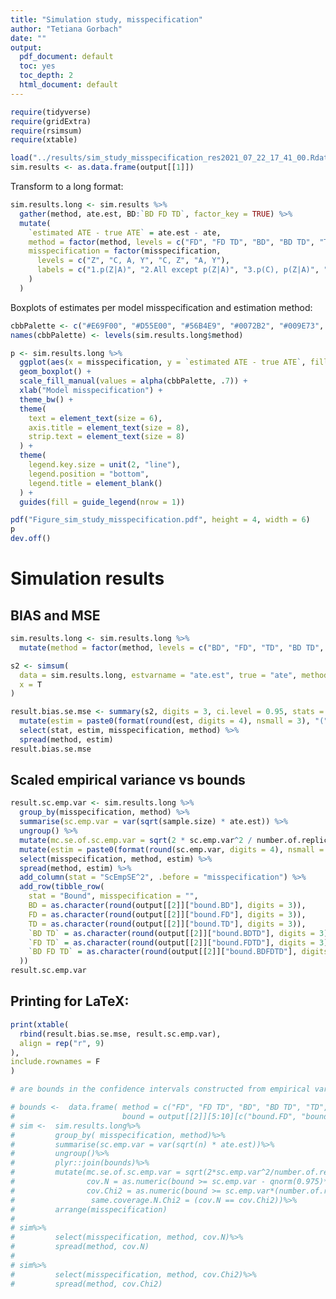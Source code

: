 ```yaml
---
title: "Simulation study, misspecification"
author: "Tetiana Gorbach"
date: ""
output:
  pdf_document: default
  toc: yes
  toc_depth: 2
  html_document: default
---
```


```r
require(tidyverse)
require(gridExtra)
require(rsimsum)
require(xtable)

```
\tableofcontents

```r
load("../results/sim_study_misspecification_res2021_07_22_17_41_00.Rdata")
sim.results <- as.data.frame(output[[1]])
```

Transform to a long format:

```r
sim.results.long <- sim.results %>%
  gather(method, ate.est, BD:`BD FD TD`, factor_key = TRUE) %>%
  mutate(
    `estimated ATE - true ATE` = ate.est - ate,
    method = factor(method, levels = c("FD", "FD TD", "BD", "BD TD", "TD", "BD FD TD")),
    misspecification = factor(misspecification,
      levels = c("Z", "C, A, Y", "C, Z", "A, Y"),
      labels = c("1.p(Z|A)", "2.All except p(Z|A)", "3.p(C), p(Z|A)", "4.p(A|C), E(Y|Z,C)")
    )
  )
```

Boxplots of estimates per model misspecification and estimation method:

```r
cbbPalette <- c("#E69F00", "#D55E00", "#56B4E9", "#0072B2", "#009E73", "#000000", "#FF0000FF") # colorblind-friendly palette
names(cbbPalette) <- levels(sim.results.long$method)

p <- sim.results.long %>%
  ggplot(aes(x = misspecification, y = `estimated ATE - true ATE`, fill = method)) +
  geom_boxplot() +
  scale_fill_manual(values = alpha(cbbPalette, .7)) +
  xlab("Model misspecification") +
  theme_bw() +
  theme(
    text = element_text(size = 6),
    axis.title = element_text(size = 8),
    strip.text = element_text(size = 8)
  ) +
  theme(
    legend.key.size = unit(2, "line"),
    legend.position = "bottom",
    legend.title = element_blank()
  ) +
  guides(fill = guide_legend(nrow = 1))

pdf("Figure_sim_study_misspecification.pdf", height = 4, width = 6)
p
dev.off()
```

# Simulation results
## BIAS and MSE 
```r
sim.results.long <- sim.results.long %>%
  mutate(method = factor(method, levels = c("BD", "FD", "TD", "BD TD", "FD TD", "BD FD TD"))) # changing order of the levels for tables

s2 <- simsum(
  data = sim.results.long, estvarname = "ate.est", true = "ate", methodvar = "method", by = "misspecification",
  x = T
)

result.bias.se.mse <- summary(s2, digits = 3, ci.level = 0.95, stats = c("bias", "empse", "mse"))$summ %>%
  mutate(estim = paste0(format(round(est, digits = 4), nsmall = 3), "(", format(round(mcse, digits = 3), nsmall = 3), ")")) %>%
  select(stat, estim, misspecification, method) %>%
  spread(method, estim)
result.bias.se.mse
```

## Scaled empirical variance vs bounds

```r
result.sc.emp.var <- sim.results.long %>%
  group_by(misspecification, method) %>%
  summarise(sc.emp.var = var(sqrt(sample.size) * ate.est)) %>%
  ungroup() %>%
  mutate(mc.se.of.sc.emp.var = sqrt(2 * sc.emp.var^2 / number.of.replicates)) %>%
  mutate(estim = paste0(format(round(sc.emp.var, digits = 4), nsmall = 3), "(", format(round(mc.se.of.sc.emp.var, digits = 3), nsmall = 3), ")")) %>%
  select(misspecification, method, estim) %>%
  spread(method, estim) %>%
  add_column(stat = "ScEmpSE^2", .before = "misspecification") %>%
  add_row(tibble_row(
    stat = "Bound", misspecification = "",
    BD = as.character(round(output[[2]]["bound.BD"], digits = 3)),
    FD = as.character(round(output[[2]]["bound.FD"], digits = 3)),
    TD = as.character(round(output[[2]]["bound.TD"], digits = 3)),
    `BD TD` = as.character(round(output[[2]]["bound.BDTD"], digits = 3)),
    `FD TD` = as.character(round(output[[2]]["bound.FDTD"], digits = 3)),
    `BD FD TD` = as.character(round(output[[2]]["bound.BDFDTD"], digits = 3))
  ))
result.sc.emp.var
```

## Printing for LaTeX:
```r
print(xtable(
  rbind(result.bias.se.mse, result.sc.emp.var),
  align = rep("r", 9)
),
include.rownames = F
)
```

        
```r
# are bounds in the confidence intervals constructed from empirical variances?

# bounds <-  data.frame( method = c("FD", "FD TD", "BD", "BD TD", "TD", "BD FD TD"), 
#                        bound = output[[2]][5:10][c("bound.FD", "bound.FDTD", "bound.BD", "bound.BDTD", "bound.TD", "bound.BDFDTD")])
# sim <-  sim.results.long%>%
#         group_by( misspecification, method)%>%
#         summarise(sc.emp.var = var(sqrt(n) * ate.est))%>%
#         ungroup()%>%
#         plyr::join(bounds)%>%
#         mutate(mc.se.of.sc.emp.var = sqrt(2*sc.emp.var^2/number.of.replicates),
#                cov.N = as.numeric(bound >= sc.emp.var - qnorm(0.975)*mc.se.of.sc.emp.var)*as.numeric(bound <= sc.emp.var + qnorm(0.975)*mc.se.of.sc.emp.var),
#                cov.Chi2 = as.numeric(bound >= sc.emp.var*(number.of.replicates-1)/qchisq(0.975, number.of.replicates-1))*as.numeric(bound <= sc.emp.var*(number.of.replicates-1)/qchisq(0.025, number.of.replicates - 1)),
#                 same.coverage.N.Chi2 = (cov.N == cov.Chi2))%>%
#         arrange(misspecification)
# 
# sim%>%
#         select(misspecification, method, cov.N)%>%
#         spread(method, cov.N)
# 
# sim%>%
#         select(misspecification, method, cov.Chi2)%>%
#         spread(method, cov.Chi2)
```




